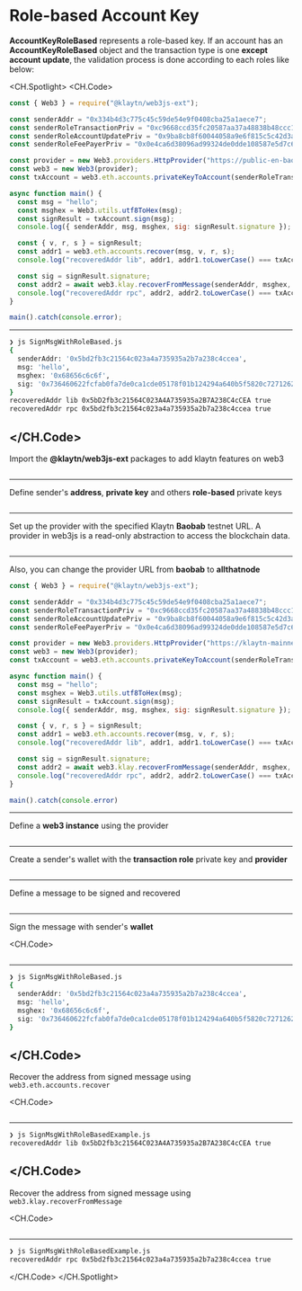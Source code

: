 # Role-based Account Key

**AccountKeyRoleBased** represents a role-based key. If an account has an **AccountKeyRoleBased** object and the transaction type is one **except account update**, the validation process is done according to each roles like below:

<CH.Spotlight>
<CH.Code>

```js SignMsgWithRoleBased.js
const { Web3 } = require("@klaytn/web3js-ext");

const senderAddr = "0x334b4d3c775c45c59de54e9f0408cba25a1aece7";
const senderRoleTransactionPriv = "0xc9668ccd35fc20587aa37a48838b48ccc13cf14dd74c8999dd6a480212d5f7ac";
const senderRoleAccountUpdatePriv = "0x9ba8cb8f60044058a9e6f815c5c42d3a216f47044c61a1750b6d29ddc7f34bda";
const senderRoleFeePayerPriv = "0x0e4ca6d38096ad99324de0dde108587e5d7c600165ae4cd6c2462c597458c2b8";

const provider = new Web3.providers.HttpProvider("https://public-en-baobab.klaytn.net");
const web3 = new Web3(provider);
const txAccount = web3.eth.accounts.privateKeyToAccount(senderRoleTransactionPriv);

async function main() {
  const msg = "hello";
  const msghex = Web3.utils.utf8ToHex(msg);
  const signResult = txAccount.sign(msg);
  console.log({ senderAddr, msg, msghex, sig: signResult.signature });

  const { v, r, s } = signResult;
  const addr1 = web3.eth.accounts.recover(msg, v, r, s);
  console.log("recoveredAddr lib", addr1, addr1.toLowerCase() === txAccount.address.toLowerCase());

  const sig = signResult.signature;
  const addr2 = await web3.klay.recoverFromMessage(senderAddr, msghex, sig, "latest");
  console.log("recoveredAddr rpc", addr2, addr2.toLowerCase() === txAccount.address.toLowerCase());
}

main().catch(console.error);
```

---

```zsh output
❯ js SignMsgWithRoleBased.js
{
  senderAddr: '0x5bd2fb3c21564c023a4a735935a2b7a238c4ccea',
  msg: 'hello',
  msghex: '0x68656c6c6f',
  sig: '0x736460622fcfab0fa7de0ca1cde05178f01b124294a640b5f5820c7271262c6c271f1ad15f0d7b974d68eaac60d5daa1e7dd65301bbfb814beecbca1238b64121c'
}
recoveredAddr lib 0x5bD2fb3c21564C023A4A735935a2B7A238C4cCEA true
recoveredAddr rpc 0x5bd2fb3c21564c023a4a735935a2b7a238c4ccea true
```

## </CH.Code>

Import the **@klaytn/web3js-ext** packages to add klaytn features on web3

```js SignMsgWithRoleBased.js focus=1

```

---

Define sender's **address**, **private key** and others **role-based** private keys

```js SignMsgWithRoleBased.js focus=3:6

```

---

Set up the provider with the specified Klaytn **Baobab** testnet URL. A provider in web3js is a read-only abstraction to access the blockchain data.

```js SignMsgWithRoleBased.js focus=8

```

---

Also, you can change the provider URL from **baobab** to **allthatnode**

```js SignMsgWithRoleBased.js focus=8
const { Web3 } = require("@klaytn/web3js-ext");

const senderAddr = "0x334b4d3c775c45c59de54e9f0408cba25a1aece7";
const senderRoleTransactionPriv = "0xc9668ccd35fc20587aa37a48838b48ccc13cf14dd74c8999dd6a480212d5f7ac";
const senderRoleAccountUpdatePriv = "0x9ba8cb8f60044058a9e6f815c5c42d3a216f47044c61a1750b6d29ddc7f34bda";
const senderRoleFeePayerPriv = "0x0e4ca6d38096ad99324de0dde108587e5d7c600165ae4cd6c2462c597458c2b8";

const provider = new Web3.providers.HttpProvider("https://klaytn-mainnet-rpc.allthatnode.com:8551");
const web3 = new Web3(provider);
const txAccount = web3.eth.accounts.privateKeyToAccount(senderRoleTransactionPriv);

async function main() {
  const msg = "hello";
  const msghex = Web3.utils.utf8ToHex(msg);
  const signResult = txAccount.sign(msg);
  console.log({ senderAddr, msg, msghex, sig: signResult.signature });

  const { v, r, s } = signResult;
  const addr1 = web3.eth.accounts.recover(msg, v, r, s);
  console.log("recoveredAddr lib", addr1, addr1.toLowerCase() === txAccount.address.toLowerCase());

  const sig = signResult.signature;
  const addr2 = await web3.klay.recoverFromMessage(senderAddr, msghex, sig, "latest");
  console.log("recoveredAddr rpc", addr2, addr2.toLowerCase() === txAccount.address.toLowerCase());
}

main().catch(console.error)
```

---

Define a **web3 instance** using the provider

```js SignMsgWithRoleBased.js focus=9

```

---

Create a sender's wallet with the **transaction role** private key and **provider**

```js SignMsgWithRoleBased.js focus=10

```

---

Define a message to be signed and recovered

```js SignMsgWithRoleBased.js focus=13

```

---

Sign the message with sender's **wallet**

<CH.Code>
```js SignMsgWithRoleBased.js focus=14:16

````
---

```zsh output
❯ js SignMsgWithRoleBased.js
{
  senderAddr: '0x5bd2fb3c21564c023a4a735935a2b7a238c4ccea',
  msg: 'hello',
  msghex: '0x68656c6c6f',
  sig: '0x736460622fcfab0fa7de0ca1cde05178f01b124294a640b5f5820c7271262c6c271f1ad15f0d7b974d68eaac60d5daa1e7dd65301bbfb814beecbca1238b64121c'
}
````

## </CH.Code>

Recover the address from signed message using `web3.eth.accounts.recover`

<CH.Code>
```js SignMsgWithRoleBased.js focus=18:20

````
---
```zsh output
❯ js SignMsgWithRoleBasedExample.js
recoveredAddr lib 0x5bD2fb3c21564C023A4A735935a2B7A238C4cCEA true
````

## </CH.Code>

Recover the address from signed message using `web3.klay.recoverFromMessage`

<CH.Code>
```js SignMsgWithRoleBased.js focus=22:24

````
---
```zsh output
❯ js SignMsgWithRoleBasedExample.js
recoveredAddr rpc 0x5bd2fb3c21564c023a4a735935a2b7a238c4ccea true
````

</CH.Code>
</CH.Spotlight>
